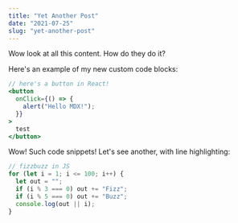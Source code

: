 ```yaml
---
title: "Yet Another Post"
date: "2021-07-25"
slug: "yet-another-post"
---
```


Wow look at all this content. How do they do it?

Here's an example of my new custom code blocks:


```jsx
// here's a button in React!
<button
  onClick={() => {
    alert("Hello MDX!");
  }}
>
  test
</button>
```

Wow! Such code snippets!
Let's see another, with line highlighting:

```js
// fizzbuzz in JS
for (let i = 1; i <= 100; i++) {
  let out = "";
  if (i % 3 === 0) out += "Fizz";
  if (i % 5 === 0) out += "Buzz";
  console.log(out || i);
}
```
